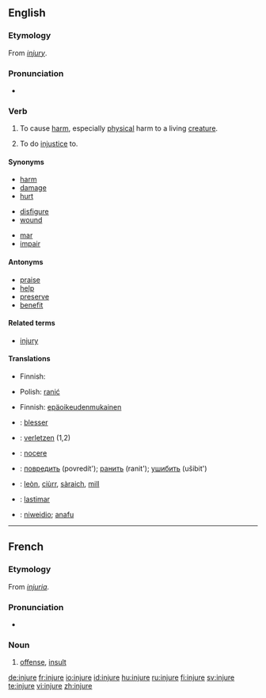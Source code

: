 ==English==
{{wikipedia|injury}}
===Etymology===
From ''[[injury]]''.

===Pronunciation===
*{{audio|en-us-injure.ogg|Audio (US)}}

===Verb===
{{en-verb|injur|ing}}

# {{transitive}} To cause [[harm]], especially [[physical]] harm to a living [[creature]].
# {{transitive}} To do [[injustice]] to.

====Synonyms====
{{top3}}
*[[harm]]
*[[damage]]
*[[hurt]]
{{mid3}}
*[[disfigure]]
*[[wound]]
{{mid3}}
*[[mar]]
*[[impair]]
{{bottom}}

====Antonyms====
*[[praise]]
*[[help]]
*[[preserve]]
*[[benefit]]

====Related terms====
*[[injury]]

====Translations====
{{trans-top|(transitive) to cause harm, especially physical harm to a living creature}}
* Finnish: {{t-|fi|vahingoittaa}}
{{trans-mid}}
*Polish: [[ranić]]
{{trans-bottom}}

{{trans-top|(transitive) to do injustice to}}
* Finnish: {{t+|fi|olla}} [[epäoikeudenmukainen]]
{{trans-mid}}
{{trans-bottom}}

{{checktrans-top}}
*{{ttbc|French}}: [[blesser]]
*{{ttbc|German}}: [[verletzen]] (1,2)
*{{ttbc|Latin}}: [[nocere]]
{{checktrans-mid}}
*{{ttbc|Russian}}: [[повредить]] (povredít'); [[ранить]] (ranit'); [[ушибить]] (ušibit')
*{{ttbc|Scottish Gaelic}}: [[leòn]], [[ciùrr]], [[sàraich]], [[mill#Scottish Gaelic|mill]]
*{{ttbc|Spanish}}: [[lastimar]]
*{{ttbc|Welsh}}: [[niweidio]]; [[anafu]]
{{checktrans-bottom}}

----

==French==

===Etymology===
From {{L.|fr}} ''[[injuria]]''.

===Pronunciation===
*{{audio|Fr-injure.ogg|audio}}

===Noun===
{{fr-noun|f}}

# [[offense]], [[insult]]

[[de:injure]]
[[fr:injure]]
[[io:injure]]
[[id:injure]]
[[hu:injure]]
[[ru:injure]]
[[fi:injure]]
[[sv:injure]]
[[te:injure]]
[[vi:injure]]
[[zh:injure]]
